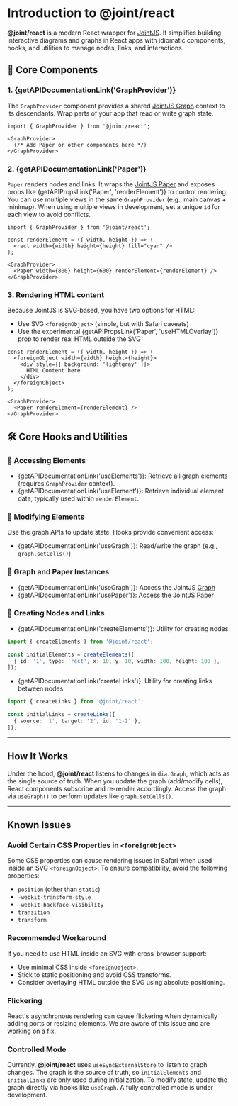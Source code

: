 
<Meta title="Introduction" />

# Introduction to @joint/react

**@joint/react** is a modern React wrapper for [JointJS](https://www.jointjs.com/). It simplifies building interactive diagrams and graphs in React apps with idiomatic components, hooks, and utilities to manage nodes, links, and interactions.

## 📌 Core Components

### 1. {getAPIDocumentationLink('GraphProvider')}
The `GraphProvider` component provides a shared [JointJS Graph](https://docs.jointjs.com/api/dia/Graph/) context to its descendants. Wrap parts of your app that read or write graph state.

```tsx
import { GraphProvider } from '@joint/react';

<GraphProvider>
  {/* Add Paper or other components here */}
</GraphProvider>
```

### 2. {getAPIDocumentationLink('Paper')}
`Paper` renders nodes and links. It wraps the [JointJS Paper](https://docs.jointjs.com/learn/quickstart/paper/) and exposes props like {getAPIPropsLink('Paper', 'renderElement')} to control rendering. You can use multiple views in the same `GraphProvider` (e.g., main canvas + minimap). When using multiple views in development, set a unique `id` for each view to avoid conflicts.

```tsx
import { GraphProvider } from '@joint/react';

const renderElement = ({ width, height }) => (
  <rect width={width} height={height} fill="cyan" />
);

<GraphProvider>
  <Paper width={800} height={600} renderElement={renderElement} />
</GraphProvider>
```

### 3. **Rendering HTML content**
Because JointJS is SVG‑based, you have two options for HTML:
- Use SVG `<foreignObject>` (simple, but with Safari caveats)
- Use the experimental {getAPIPropsLink('Paper', 'useHTMLOverlay')} prop to render real HTML outside the SVG

```tsx
const renderElement = ({ width, height }) => (
  <foreignObject width={width} height={height}>
    <div style={{ background: 'lightgray' }}>
      HTML Content here
    </div>
  </foreignObject>
);

<GraphProvider>
  <Paper renderElement={renderElement} />
</GraphProvider>
```

## 🛠️ Core Hooks and Utilities

### 🔹 Accessing Elements
- {getAPIDocumentationLink('useElements')}: Retrieve all graph elements (requires `GraphProvider` context).
- {getAPIDocumentationLink('useElement')}: Retrieve individual element data, typically used within `renderElement`.

### 🔹 Modifying Elements
Use the graph APIs to update state. Hooks provide convenient access:
- {getAPIDocumentationLink('useGraph')}: Read/write the graph (e.g., `graph.setCells()`)

### 🔹 Graph and Paper Instances
- {getAPIDocumentationLink('useGraph')}: Access the JointJS [Graph](https://docs.jointjs.com/api/dia/Graph/)
- {getAPIDocumentationLink('usePaper')}: Access the JointJS [Paper](https://docs.jointjs.com/learn/quickstart/paper/)

### 🔹 Creating Nodes and Links
- {getAPIDocumentationLink('createElements')}: Utility for creating nodes.

```ts
import { createElements } from '@joint/react';

const initialElements = createElements([
  { id: '1', type: 'rect', x: 10, y: 10, width: 100, height: 100 },
]);
```

- {getAPIDocumentationLink('createLinks')}: Utility for creating links between nodes.

```ts
import { createLinks } from '@joint/react';

const initialLinks = createLinks([
  { source: '1', target: '2', id: '1-2' },
]);
```

---

## How It Works

Under the hood, **@joint/react** listens to changes in `dia.Graph`, which acts as the single source of truth. When you update the graph (add/modify cells), React components subscribe and re-render accordingly. Access the graph via `useGraph()` to perform updates like `graph.setCells()`.

---

## Known Issues

### Avoid Certain CSS Properties in `<foreignObject>`
Some CSS properties can cause rendering issues in Safari when used inside an SVG `<foreignObject>`. To ensure compatibility, avoid the following properties:

- `position` (other than `static`)
- `-webkit-transform-style`
- `-webkit-backface-visibility`
- `transition`
- `transform`

### Recommended Workaround
If you need to use HTML inside an SVG with cross-browser support:

- Use minimal CSS inside `<foreignObject>`.
- Stick to static positioning and avoid CSS transforms.
- Consider overlaying HTML outside the SVG using absolute positioning.

### Flickering
React's asynchronous rendering can cause flickering when dynamically adding ports or resizing elements. We are aware of this issue and are working on a fix.

### Controlled Mode
Currently, **@joint/react** uses `useSyncExternalStore` to listen to graph changes. The graph is the source of truth, so `initialElements` and `initialLinks` are only used during initialization. To modify state, update the graph directly via hooks like `useGraph`. A fully controlled mode is under development.

